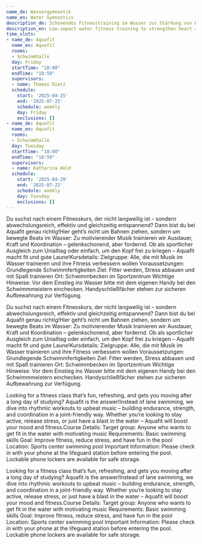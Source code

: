 ```yaml
---
name_de: Wassergymnastik
name_en: Water Gymnastics
description_de: Schonendes Fitnesstraining im Wasser zur Stärkung von Herz und Muskeln.
description_en: Low-impact water fitness training to strengthen heart and muscles.
time_slots:
- name_de: Aquafit
  name_en: Aquafit
  rooms:
  - Schwimmhalle
  day: Friday
  startTime: "18:00"
  endTime: "18:59"
  supervisors:
  - name: Thomas Dietz
  schedule:
    start: '2025-04-25'
    end: '2025-07-25'
    schedule: weekly
    day: Friday
    exclusions: []
- name_de: Aquafit
  name_en: Aquafit
  rooms:
  - Schwimmhalle
  day: Tuesday
  startTime: "18:00"
  endTime: "18:59"
  supervisors:
  - name: Katharina Held
  schedule:
    start: '2025-04-29'
    end: '2025-07-22'
    schedule: weekly
    day: Tuesday
    exclusions: []
---
```


<Locale value="de">
 

 Du suchst nach einem Fitnesskurs, der nicht langweilig ist – sondern
abwechslungsreich, effektiv und gleichzeitig entspannend? Dann bist du bei
Aquafit genau richtig!Hier geht’s nicht um Bahnen ziehen, sondern um bewegte
Beats im Wasser: Zu motivierender Musik trainieren wir Ausdauer, Kraft und
Koordination – gelenkschonend, aber fordernd. Ob als sportlicher Ausgleich zum
Unialltag oder einfach, um den Kopf frei zu kriegen – Aquafit macht fit und gute
Laune!Kursdetails:  Zielgruppe: Alle, die mit Musik im Wasser trainieren und
ihre Fitness verbessern wollen   Voraussetzungen: Grundlegende
Schwimmfertigkeiten   Ziel: Fitter werden, Stress abbauen und mit Spaß
trainieren   Ort: Schwimmbecken im Sportzentrum  Wichtige Hinweise:       Vor
dem Einstieg ins Wasser bitte mit dem eigenen Handy bei den Schwimmmeistern
einchecken.   Handyschließfächer stehen zur sicheren Aufbewahrung zur Verfügung. 

 Du suchst nach einem Fitnesskurs, der nicht langweilig ist – sondern
abwechslungsreich, effektiv und gleichzeitig entspannend? Dann bist du bei
Aquafit genau richtig!Hier geht’s nicht um Bahnen ziehen, sondern um bewegte
Beats im Wasser: Zu motivierender Musik trainieren wir Ausdauer, Kraft und
Koordination – gelenkschonend, aber fordernd. Ob als sportlicher Ausgleich zum
Unialltag oder einfach, um den Kopf frei zu kriegen – Aquafit macht fit und gute
Laune!Kursdetails:  Zielgruppe: Alle, die mit Musik im Wasser trainieren und
ihre Fitness verbessern wollen   Voraussetzungen: Grundlegende
Schwimmfertigkeiten   Ziel: Fitter werden, Stress abbauen und mit Spaß
trainieren   Ort: Schwimmbecken im Sportzentrum  Wichtige Hinweise:       Vor
dem Einstieg ins Wasser bitte mit dem eigenen Handy bei den Schwimmmeistern
einchecken.   Handyschließfächer stehen zur sicheren Aufbewahrung zur Verfügung.

</Locale>
<Locale value="en">
 

 Looking for a fitness class that’s fun, refreshing, and gets you moving after a
long day of studying? Aquafit is the answer!Instead of lane swimming, we dive
into rhythmic workouts to upbeat music – building endurance, strength, and
coordination in a joint-friendly way. Whether you’re looking to stay active,
release stress, or just have a blast in the water – Aquafit will boost your mood
and fitness.Course Details:  Target group: Anyone who wants to get fit in the
water with motivating music   Requirements: Basic swimming skills   Goal:
Improve fitness, reduce stress, and have fun in the pool   Location: Sports
center swimming pool  Important Information:       Please check in with your
phone at the lifeguard station before entering the pool.   Lockable phone
lockers are available for safe storage. 

 Looking for a fitness class that’s fun, refreshing, and gets you moving after a
long day of studying? Aquafit is the answer!Instead of lane swimming, we dive
into rhythmic workouts to upbeat music – building endurance, strength, and
coordination in a joint-friendly way. Whether you’re looking to stay active,
release stress, or just have a blast in the water – Aquafit will boost your mood
and fitness.Course Details:  Target group: Anyone who wants to get fit in the
water with motivating music   Requirements: Basic swimming skills   Goal:
Improve fitness, reduce stress, and have fun in the pool   Location: Sports
center swimming pool  Important Information:       Please check in with your
phone at the lifeguard station before entering the pool.   Lockable phone
lockers are available for safe storage.

</Locale>
